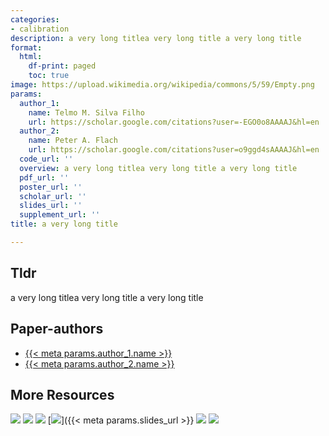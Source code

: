 ```yaml
---
categories:
- calibration
description: a very long titlea very long title a very long title
format:
  html:
    df-print: paged
    toc: true
image: https://upload.wikimedia.org/wikipedia/commons/5/59/Empty.png
params:
  author_1:
    name: Telmo M. Silva Filho
    url: https://scholar.google.com/citations?user=-EGO0o8AAAAJ&hl=en
  author_2:
    name: Peter A. Flach
    url: https://scholar.google.com/citations?user=o9ggd4sAAAAJ&hl=en
  code_url: ''
  overview: a very long titlea very long title a very long title
  pdf_url: ''
  poster_url: ''
  scholar_url: ''
  slides_url: ''
  supplement_url: ''
title: a very long title

---
```

## Tldr 
a very long titlea very long title a very long title

## Paper-authors
- [{{< meta params.author_1.name >}}]({{< meta params.author_1.url >}})
- [{{< meta params.author_2.name >}}]({{< meta params.author_2.url >}})

## More Resources
[![](https://img.shields.io/badge/citation-scholar-9cf?style=flat.svg)]({{< meta params.scholar_url >}})
[![](https://img.shields.io/badge/PDF-green?style=flat)]({{< meta params.pdf_url >}})
[![](https://img.shields.io/badge/supplement-yellowgreen?style=flat)]({{< meta params.supplement_url >}})
[![](https://img.shields.io/badge/blog-blue?style=flat)]({{< meta params.slides_url >}}
[![](https://img.shields.io/badge/poster-yellow?style=flat)]({{< meta params.poster_url >}})
[![](https://img.shields.io/badge/code-blueviolet?style=flat)]({{< meta params.code_url >}})
